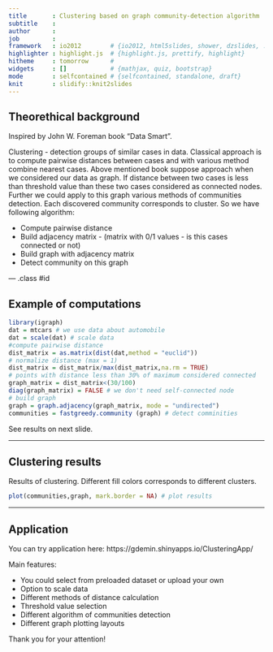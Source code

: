 ```yaml
---
title       : Clustering based on graph community-detection algorithm
subtitle    : 
author      : 
job         : 
framework   : io2012        # {io2012, html5slides, shower, dzslides, ...}
highlighter : highlight.js  # {highlight.js, prettify, highlight}
hitheme     : tomorrow      # 
widgets     : []            # {mathjax, quiz, bootstrap}
mode        : selfcontained # {selfcontained, standalone, draft}
knit        : slidify::knit2slides
---
```


## Theorethical background

Inspired by John W. Foreman book "Data Smart". 

Clustering - detection groups of similar cases in data. Classical approach is to compute pairwise distances between cases and with various method combine nearest cases. Above mentioned book suppose approach when we considered our data as graph. If distance between two cases is less than threshold value than these two cases considered as connected nodes. Further we could apply to this graph various methods of communities detection. Each discovered community corresponds to cluster. So we have following algorithm:

- Compute pairwise distance
- Build adjacency matrix - (matrix with 0/1 values - is this cases connected or not)
- Build graph with adjacency matrix
- Detect community on this graph

--- .class #id 

## Example of computations

```r
library(igraph)
dat = mtcars # we use data about automobile
dat = scale(dat) # scale data
#compute pairwise distance
dist_matrix = as.matrix(dist(dat,method = "euclid")) 
# normalize distance (max = 1)
dist_matrix = dist_matrix/max(dist_matrix,na.rm = TRUE) 
# points with distance less than 30% of maximum considered connected
graph_matrix = dist_matrix<(30/100) 
diag(graph_matrix) = FALSE # we don't need self-connected node
# build graph
graph = graph.adjacency(graph_matrix, mode = "undirected") 
communities = fastgreedy.community (graph) # detect comminities

```

See results on next slide.

---

## Clustering results


Results of clustering. Different fill colors corresponds to different clusters.

```r
plot(communities,graph, mark.border = NA) # plot results
```


---

## Application

You can try application here: https://gdemin.shinyapps.io/ClusteringApp/

Main features:

- You could select from preloaded dataset or upload your own
- Option to scale data
- Different methods of distance calculation
- Threshold value selection
- Different algorithm of communities detection
- Different graph plotting layouts

Thank you for your attention!




